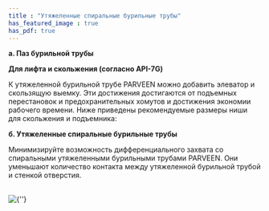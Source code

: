 ```yaml
---
title : "Утяжеленные спиральные бурильные трубы"
has_featured_image : true
has_pdf: true
---
```


**а. Паз бурильной трубы**

**Для лифта и скольжения (согласно API-7G)**

К утяжеленной бурильной трубе PARVEEN можно добавить элеватор и скользящую выемку. Эти достижения достигаются от подъемных перестановок и предохранительных хомутов и достижения экономии рабочего времени. Ниже приведены рекомендуемые размеры ниши для скольжения и подъемника:

**б. Утяжеленные спиральные бурильные трубы**

Минимизируйте возможность дифференциального захвата со спиральными утяжеленными бурильными трубами PARVEEN. Они уменьшают количество контакта между утяжеленной бурильной трубой и стенкой отверстия.

<br />
<Image src={image} alt={''} />